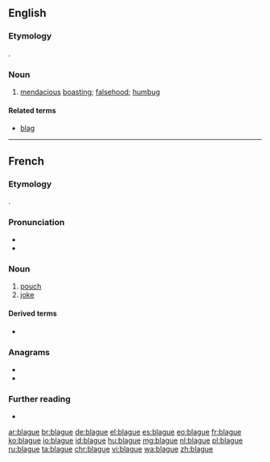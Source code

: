 {{also|blagué}}
==English==

===Etymology===
{{bor|en|fr|blague}}.

===Noun===
{{en-noun}}

# [[mendacious]] [[boast]]ing; [[falsehood]]; [[humbug]]

====Related terms====
* [[blag]]

{{Webster 1913}}

----

==French==

===Etymology===
{{borrowing|fr|nl|balg}}.

===Pronunciation===
* {{IPA|/blaɡ/|lang=fr}}
* {{audio|Fr-blague.ogg|Audio|lang=fr}}

===Noun===
{{fr-noun|f}}

# [[pouch]]
# [[joke]]

====Derived terms====
* {{l|fr|blaguer}}

===Anagrams===
* {{l|fr|béluga}}
* {{l|fr|beugla}}

===Further reading===
* {{R:TLFi}}

[[ar:blague]]
[[br:blague]]
[[de:blague]]
[[el:blague]]
[[es:blague]]
[[eo:blague]]
[[fr:blague]]
[[ko:blague]]
[[io:blague]]
[[id:blague]]
[[hu:blague]]
[[mg:blague]]
[[nl:blague]]
[[pl:blague]]
[[ru:blague]]
[[ta:blague]]
[[chr:blague]]
[[vi:blague]]
[[wa:blague]]
[[zh:blague]]